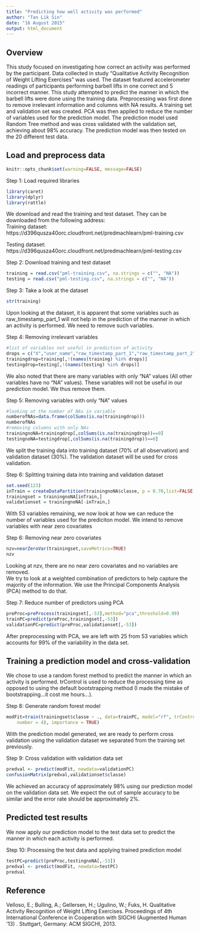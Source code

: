 ```yaml
---
title: "Predicting how well activity was performed"
author: "Tan Lik Sin"
date: "16 August 2015"
output: html_document
---
```


## Overview
This study focused on investigating how correct an activity was performed by the participant. Data collected in study "Qualitative Activity Recognition of Weight Lifting Exercises" was used. The dataset featured accelerometer readings of participants performing barbell lifts in one correct and 5 incorrect manner. This study attempted to predict the manner in which the barbell lifts were done using the training data. Preprocessing was first done to remove irrelevant information and columns with NA results. A training set and validation set was created. PCA was then applied to reduce the number of variables used for the prediction model. The prediction model used Random Tree method and was cross validated with the validation set, achieving about 98% accuracy. The prediction model was then tested on the 20 different test data.

## Load and preprocess data

```r
knitr::opts_chunk$set(warning=FALSE, message=FALSE)
```

Step 1: Load required libraries
```r
library(caret)
library(dplyr)
library(rattle)
```

We download and read the training and test dataset. They can be downloaded from the following address:  
Training dataset:  
https://d396qusza40orc.cloudfront.net/predmachlearn/pml-training.csv  

Testing dataset:  
https://d396qusza40orc.cloudfront.net/predmachlearn/pml-testing.csv  

Step 2: Download training and test dataset
```r
training = read.csv("pml-training.csv", na.strings = c("", "NA"))
testing = read.csv("pml-testing.csv", na.strings = c("", "NA"))
```

Step 3: Take a look at the dataset
```r
str(training)
```

Upon looking at the dataset, it is apparent that some variables such as raw_timestamp_part_1 will not help in the prediction of the manner in which an activity is performed. We need to remove such variables.  

Step 4: Removing irrelevant variables
```r
#list of variables not useful in prediction of activity 
drops = c("X","user_name","raw_timestamp_part_1","raw_timestamp_part_2","cvtd_timestamp","new_window","num_window")
trainingdrop=training[,!(names(training) %in% drops)]
testingdrop=testing[,!(names(testing) %in% drops)]
```

We also noted that there are many variables with only "NA" values (All other variables have no "NA" values). These variables will not be useful in our prediction model. We thus remove them.

Step 5: Removing variables with only "NA" values
```r
#looking at the number of NAs in variable
numberofNAs=data.frame(colSums(is.na(trainingdrop)))
numberofNAs
#removing columns with only NAs
trainingnoNA=trainingdrop[,colSums(is.na(trainingdrop))==0]
testingnoNA=testingdrop[,colSums(is.na(trainingdrop))==0]
```

We split the training data into training dataset (70% of all observation) and validation dataset (30%). The validation dataset will be used for cross validation.  

Step 6: Splitting training data into training and validation dataset
```r
set.seed(123)
inTrain = createDataPartition(trainingnoNA$classe, p = 0.70,list=FALSE)
trainingset = trainingnoNA[inTrain,]
validationset = trainingnoNA[-inTrain,]
```

With 53 variables remaining, we now look at how we can reduce the number of variables used for the prediciton model. We intend to remove variables with near zero covariates

Step 6: Removing near zero covariates
```R
nzv=nearZeroVar(trainingset,saveMetrics=TRUE)
nzv
```

Looking at nzv, there are no near zero covariates and no variables are removed.  
We try to look at a weighted combination of predictors to help capture the majority of the information. We use the Principal Components Analysis (PCA) method to do that.

Step 7: Reduce number of predictors using PCA
```r
preProc=preProcess(trainingset[,-53],method="pca",threshold=0.99)
trainPC=predict(preProc,trainingset[,-53])
validationPC=predict(preProc,validationset[,-53])
```

After preprocessing with PCA, we are left with 25 from 53 variables which accounts for 99% of the variability in the data set. 

## Training a prediction model and cross-validation

We chose to use a random forest method to predict the manner in which an activity is performed. trControl is used to reduce the processing time as opposed to using the default bootstrapping method (I made the mistake of bootstrapping...it cost me hours...). 

Step 8: Generate random forest model
```r
modFit=train(trainingset$classe ~ ., data=trainPC, model="rf", trControl = trainControl(method = "cv", 
    number = 4), importance = TRUE)
```

With the prediction model generated, we are ready to perform cross validation using the validation dataset we separated from the training set previously.

Step 9: Cross validation with validation data set
```r
predval <- predict(modFit, newdata=validationPC)
confusionMatrix(predval,validationset$classe)
```

We achieved an accuracy of approximately 98% using our prediction model on the validation data set. We expect the out of sample accuracy to be similar and the error rate should be approximately 2%. 

## Predicted test results

We now apply our prediction model to the test data set to predict the manner in which each activity is performed.  

Step 10: Processing the test data and applying trained prediction model
```r
testPC=predict(preProc,testingnoNA[,-53])
predval <- predict(modFit, newdata=testPC)
predval
```



## Reference
Velloso, E.; Bulling, A.; Gellersen, H.; Ugulino, W.; Fuks, H. Qualitative Activity Recognition of Weight Lifting Exercises. Proceedings of 4th International Conference in Cooperation with SIGCHI (Augmented Human '13) . Stuttgart, Germany: ACM SIGCHI, 2013.
